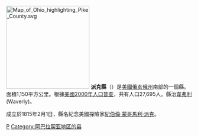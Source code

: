 {{Coord|39.0713471|-83.03613759999999|source:GoogleMaps|display=title}}
{{Otheruses|派克縣|subject=美國俄亥俄州的一個縣|other=同名的縣}}
[[File:Map_of_Ohio_highlighting_Pike_County.svg|225px]]
'''派克縣'''（{{lang-en|Pike County}}）是[[美國|美國]][[俄亥俄州|俄亥俄州]]南部的一個縣。面積1,150平方公里。根據[[美國2000年人口普查|美國2000年人口普查]]，共有人口27,695人。縣治[[韋弗利_(俄亥俄州)|韋弗利]]  (Waverly)。

成立於1815年2月1日，縣名紀念美國探險家[[紀伯倫·蒙哥馬利·派克|紀伯倫·蒙哥馬利·派克]]。
{{ohio-stub}}

[[Category:俄亥俄州行政區劃|P]]
[[Category:阿巴拉契亚地区的县|Category:阿巴拉契亚地区的县]]